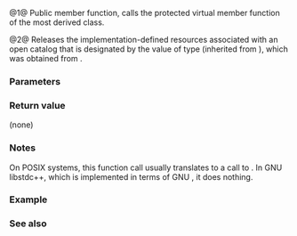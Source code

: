{{cpp/locale/messages/title|close|do_close}}
{{cpp/locale/messages/navbar}}
{{dcl begin}}
{{dcl header|locale}}
{{dcl|num=1|1=
public:
void close( catalog c ) const;
}}
{{dcl|num=2|1=
protected:
virtual void do_close( catalog c ) const;
}}
{{dcl end}}

@1@ Public member function, calls the protected virtual member function {{tt|do_close}} of the most derived class.

@2@ Releases the implementation-defined resources associated with an open catalog that is designated by the value {{c|c}} of type {{tt|catalog}} (inherited from {{lc|std::messages_base}}), which was obtained from {{lc|open()}}.

===Parameters===
{{par begin}}
{{par|c|a valid open catalog identifier, on which {{tt|close()}} has not yet been called}}
{{par end}}

===Return value===
(none)

===Notes===
On POSIX systems, this function call usually translates to a call to {{tt|[https://pubs.opengroup.org/onlinepubs/9699919799/functions/catclose.html catclose()]}}. In GNU libstdc++, which is implemented in terms of GNU {{tt|gettext()}}, it does nothing. 

===Example===
{{cpp/locale/messages/example}}

===See also===
{{dsc begin}}
{{dsc end}}

{{langlinks|ja|zh}}